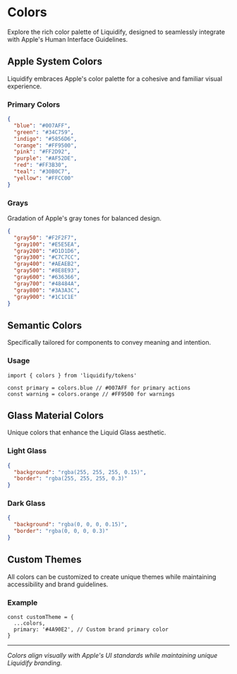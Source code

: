 # Colors

Explore the rich color palette of Liquidify, designed to seamlessly integrate with Apple's Human Interface Guidelines.

## Apple System Colors

Liquidify embraces Apple's color palette for a cohesive and familiar visual experience.

### Primary Colors

```json
{
  "blue": "#007AFF",
  "green": "#34C759",
  "indigo": "#5856D6",
  "orange": "#FF9500",
  "pink": "#FF2D92",
  "purple": "#AF52DE",
  "red": "#FF3B30",
  "teal": "#30B0C7",
  "yellow": "#FFCC00"
}
```

### Grays

Gradation of Apple's gray tones for balanced design.

```json
{
  "gray50": "#F2F2F7",
  "gray100": "#E5E5EA",
  "gray200": "#D1D1D6",
  "gray300": "#C7C7CC",
  "gray400": "#AEAEB2",
  "gray500": "#8E8E93",
  "gray600": "#636366",
  "gray700": "#48484A",
  "gray800": "#3A3A3C",
  "gray900": "#1C1C1E"
}
```

## Semantic Colors

Specifically tailored for components to convey meaning and intention.

### Usage
```tsx
import { colors } from 'liquidify/tokens'

const primary = colors.blue // #007AFF for primary actions
const warning = colors.orange // #FF9500 for warnings
```

## Glass Material Colors

Unique colors that enhance the Liquid Glass aesthetic.

### Light Glass

```json
{
  "background": "rgba(255, 255, 255, 0.15)",
  "border": "rgba(255, 255, 255, 0.3)"
}
```

### Dark Glass

```json
{
  "background": "rgba(0, 0, 0, 0.15)",
  "border": "rgba(0, 0, 0, 0.3)"
}
```

## Custom Themes

All colors can be customized to create unique themes while maintaining accessibility and brand guidelines.

### Example
```tsx
const customTheme = {
  ...colors,
  primary: '#4A90E2', // Custom brand primary color
}
```

---

*Colors align visually with Apple's UI standards while maintaining unique Liquidify branding.*
